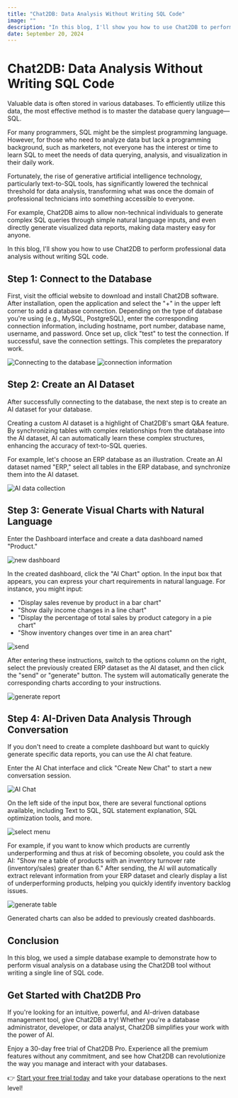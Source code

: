 ```yaml
---
title: "Chat2DB: Data Analysis Without Writing SQL Code"
image: ""
description: "In this blog, I'll show you how to use Chat2DB to perform professional data analysis without writing SQL code."
date: September 20, 2024
---
```


# Chat2DB: Data Analysis Without Writing SQL Code

Valuable data is often stored in various databases. To efficiently utilize this data, the most effective method is to master the database query language—SQL.

For many programmers, SQL might be the simplest programming language. However, for those who need to analyze data but lack a programming background, such as marketers, not everyone has the interest or time to learn SQL to meet the needs of data querying, analysis, and visualization in their daily work.

Fortunately, the rise of generative artificial intelligence technology, particularly text-to-SQL tools, has significantly lowered the technical threshold for data analysis, transforming what was once the domain of professional technicians into something accessible to everyone. 

For example, Chat2DB aims to allow non-technical individuals to generate complex SQL queries through simple natural language inputs, and even directly generate visualized data reports, making data mastery easy for anyone.

In this blog, I'll show you how to use Chat2DB to perform professional data analysis without writing SQL code.

## Step 1: Connect to the Database

First, visit the official website to download and install Chat2DB software. After installation, open the application and select the "+" in the upper left corner to add a database connection. Depending on the type of database you're using (e.g., MySQL, PostgreSQL), enter the corresponding connection information, including hostname, port number, database name, username, and password. Once set up, click "test" to test the connection. If successful, save the connection settings. This completes the preparatory work.

![Connecting to the database](/image/blog/data_analysis/1-cn.png)
![connection information](/image/blog/data_analysis/2-cn.png)

## Step 2: Create an AI Dataset

After successfully connecting to the database, the next step is to create an AI dataset for your database.

Creating a custom AI dataset is a highlight of Chat2DB's smart Q&A feature. By synchronizing tables with complex relationships from the database into the AI dataset, AI can automatically learn these complex structures, enhancing the accuracy of text-to-SQL queries.

For example, let's choose an ERP database as an illustration. Create an AI dataset named "ERP," select all tables in the ERP database, and synchronize them into the AI dataset.

![AI data collection](/image/blog/data_analysis/3-cn.png)

## Step 3: Generate Visual Charts with Natural Language

Enter the Dashboard interface and create a data dashboard named "Product."

![new dashboard](/image/blog/data_analysis/4-cn.png)

In the created dashboard, click the "AI Chart" option. In the input box that appears, you can express your chart requirements in natural language. For instance, you might input:

- "Display sales revenue by product in a bar chart"
- "Show daily income changes in a line chart"
- "Display the percentage of total sales by product category in a pie chart"
- "Show inventory changes over time in an area chart"

![send](/image/blog/data_analysis/5-en.png)

After entering these instructions, switch to the options column on the right, select the previously created ERP dataset as the AI dataset, and then click the "send" or "generate" button. The system will automatically generate the corresponding charts according to your instructions.

![generate report](/image/blog/data_analysis/6-en.png)

## Step 4: AI-Driven Data Analysis Through Conversation

If you don't need to create a complete dashboard but want to quickly generate specific data reports, you can use the AI chat feature.

Enter the AI Chat interface and click "Create New Chat" to start a new conversation session.

![AI Chat](/image/blog/data_analysis/8-cn.png)

On the left side of the input box, there are several functional options available, including Text to SQL, SQL statement explanation, SQL optimization tools, and more.

![select menu](/image/blog/data_analysis/9-cn.png)

For example, if you want to know which products are currently underperforming and thus at risk of becoming obsolete, you could ask the AI: "Show me a table of products with an inventory turnover rate (inventory/sales) greater than 6." After sending, the AI will automatically extract relevant information from your ERP dataset and clearly display a list of underperforming products, helping you quickly identify inventory backlog issues.

![generate table](/image/blog/data_analysis/9-en.png)

Generated charts can also be added to previously created dashboards.

## Conclusion

In this blog, we used a simple database example to demonstrate how to perform visual analysis on a database using the Chat2DB tool without writing a single line of SQL code.

## Get Started with Chat2DB Pro

If you're looking for an intuitive, powerful, and AI-driven database management tool, give Chat2DB a try! Whether you're a database administrator, developer, or data analyst, Chat2DB simplifies your work with the power of AI.

Enjoy a 30-day free trial of Chat2DB Pro. Experience all the premium features without any commitment, and see how Chat2DB can revolutionize the way you manage and interact with your databases.

👉 [Start your free trial today](https://chat2db.ai/pricing) and take your database operations to the next level!
